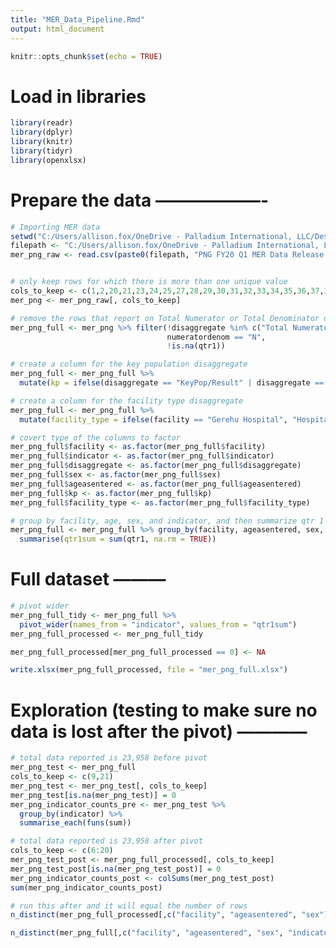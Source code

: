 ---
title: "MER_Data_Pipeline.Rmd"
output: html_document
---

```{r setup, include=FALSE}
knitr::opts_chunk$set(echo = TRUE)
```


# Load in libraries
```{r}
library(readr)
library(dplyr)
library(knitr)
library(tidyr)
library(openxlsx)
```


# Prepare the data -------------------
```{r}
# Importing MER data
setwd("C:/Users/allison.fox/OneDrive - Palladium International, LLC/Desktop/Technical Work/Anomaly Detection")
filepath <- "C:/Users/allison.fox/OneDrive - Palladium International, LLC/Desktop/Technical Work/Anomaly Detection/"
mer_png_raw <- read.csv(paste0(filepath, "PNG FY20 Q1 MER Data Release for Data.FI_4.13.2021.csv"), stringsAsFactors = FALSE)


# only keep rows for which there is more than one unique value
cols_to_keep <- c(1,2,20,21,23,24,25,27,28,29,30,31,32,33,34,35,36,37,38,39,40,49)
mer_png <- mer_png_raw[, cols_to_keep]

# remove the rows that report on Total Numerator or Total Denominator data
mer_png_full <- mer_png %>% filter(!disaggregate %in% c("Total Numerator", "Total Denominator"),
                                   numeratordenom == "N",
                                   !is.na(qtr1))

# create a column for the key population disaggregate
mer_png_full <- mer_png_full %>% 
  mutate(kp = ifelse(disaggregate == "KeyPop/Result" | disaggregate == "KeyPop/HIVStatus", "Yes", "No"))

# create a column for the facility type disaggregate
mer_png_full <- mer_png_full %>% 
  mutate(facility_type = ifelse(facility == "Gerehu Hospital", "Hospital", "Clinic"))

# covert type of the columns to factor
mer_png_full$facility <- as.factor(mer_png_full$facility)
mer_png_full$indicator <- as.factor(mer_png_full$indicator)
mer_png_full$disaggregate <- as.factor(mer_png_full$disaggregate)
mer_png_full$sex <- as.factor(mer_png_full$sex)
mer_png_full$ageasentered <- as.factor(mer_png_full$ageasentered)
mer_png_full$kp <- as.factor(mer_png_full$kp)
mer_png_full$facility_type <- as.factor(mer_png_full$facility_type)

# group by facility, age, sex, and indicator, and then summarize qtr 1 (before pivot)
mer_png_full <- mer_png_full %>% group_by(facility, ageasentered, sex, indicator, kp, facility_type) %>% 
  summarise(qtr1sum = sum(qtr1, na.rm = TRUE)) 

```


# Full dataset ---------
```{r}
# pivot wider
mer_png_full_tidy <- mer_png_full %>%
  pivot_wider(names_from = "indicator", values_from = "qtr1sum")
mer_png_full_processed <- mer_png_full_tidy

mer_png_full_processed[mer_png_full_processed == 0] <- NA

write.xlsx(mer_png_full_processed, file = "mer_png_full.xlsx")

```


# Exploration (testing to make sure no data is lost after the pivot) ------------
```{r}
# total data reported is 23,958 before pivot
mer_png_test <- mer_png_full
cols_to_keep <- c(9,21)
mer_png_test <- mer_png_test[, cols_to_keep]
mer_png_test[is.na(mer_png_test)] = 0
mer_png_indicator_counts_pre <- mer_png_test %>%
  group_by(indicator) %>%
  summarise_each(funs(sum))

# total data reported is 23,958 after pivot
cols_to_keep <- c(6:20)
mer_png_test_post <- mer_png_full_processed[, cols_to_keep]
mer_png_test_post[is.na(mer_png_test_post)] = 0
mer_png_indicator_counts_post <- colSums(mer_png_test_post)
sum(mer_png_indicator_counts_post)

# run this after and it will equal the number of rows
n_distinct(mer_png_full_processed[,c("facility", "ageasentered", "sex")])

n_distinct(mer_png_full[,c("facility", "ageasentered", "sex", "indicator", "facility_type", "kp")])

```



